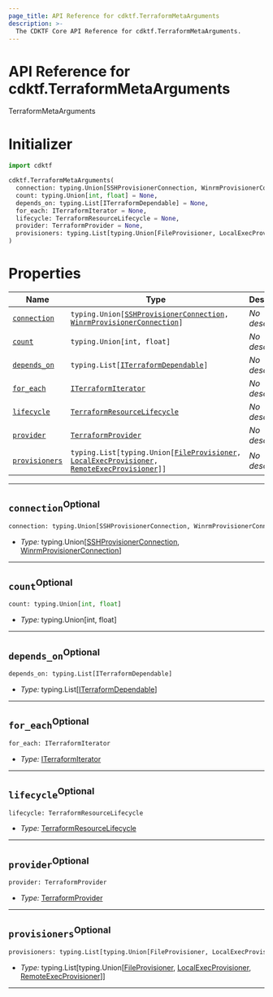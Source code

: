 ```yaml
---
page_title: API Reference for cdktf.TerraformMetaArguments
description: >-
  The CDKTF Core API Reference for cdktf.TerraformMetaArguments.
---
```


<!-- This file is generated through yarn generate-docs -->

# API Reference for cdktf.TerraformMetaArguments

   TerraformMetaArguments <a name="TerraformMetaArguments" id="cdktf.TerraformMetaArguments"></a>
  
  # Initializer <a name="Initializer" id="cdktf.TerraformMetaArguments.Initializer"></a>
  
  ```python
  import cdktf
  
  cdktf.TerraformMetaArguments(
    connection: typing.Union[SSHProvisionerConnection, WinrmProvisionerConnection] = None,
    count: typing.Union[int, float] = None,
    depends_on: typing.List[ITerraformDependable] = None,
    for_each: ITerraformIterator = None,
    lifecycle: TerraformResourceLifecycle = None,
    provider: TerraformProvider = None,
    provisioners: typing.List[typing.Union[FileProvisioner, LocalExecProvisioner, RemoteExecProvisioner]] = None
  )
  ```
  
  # Properties <a name="Properties" id="Properties"></a>
  
  | **Name** | **Type** | **Description** |
  | --- | --- | --- |
  | <code><a href="#cdktf.TerraformMetaArguments.property.connection">connection</a></code> | <code>typing.Union[<a href="#cdktf.SSHProvisionerConnection">SSHProvisionerConnection</a>, <a href="#cdktf.WinrmProvisionerConnection">WinrmProvisionerConnection</a>]</code> | *No description.* |
  | <code><a href="#cdktf.TerraformMetaArguments.property.count">count</a></code> | <code>typing.Union[int, float]</code> | *No description.* |
  | <code><a href="#cdktf.TerraformMetaArguments.property.dependsOn">depends_on</a></code> | <code>typing.List[<a href="#cdktf.ITerraformDependable">ITerraformDependable</a>]</code> | *No description.* |
  | <code><a href="#cdktf.TerraformMetaArguments.property.forEach">for_each</a></code> | <code><a href="#cdktf.ITerraformIterator">ITerraformIterator</a></code> | *No description.* |
  | <code><a href="#cdktf.TerraformMetaArguments.property.lifecycle">lifecycle</a></code> | <code><a href="#cdktf.TerraformResourceLifecycle">TerraformResourceLifecycle</a></code> | *No description.* |
  | <code><a href="#cdktf.TerraformMetaArguments.property.provider">provider</a></code> | <code><a href="#cdktf.TerraformProvider">TerraformProvider</a></code> | *No description.* |
  | <code><a href="#cdktf.TerraformMetaArguments.property.provisioners">provisioners</a></code> | <code>typing.List[typing.Union[<a href="#cdktf.FileProvisioner">FileProvisioner</a>, <a href="#cdktf.LocalExecProvisioner">LocalExecProvisioner</a>, <a href="#cdktf.RemoteExecProvisioner">RemoteExecProvisioner</a>]]</code> | *No description.* |
  
  ---
  
  ## `connection`<sup>Optional</sup> <a name="connection" id="cdktf.TerraformMetaArguments.property.connection"></a>
  
  ```python
  connection: typing.Union[SSHProvisionerConnection, WinrmProvisionerConnection]
  ```
  
  - *Type:* typing.Union[<a href="#cdktf.SSHProvisionerConnection">SSHProvisionerConnection</a>, <a href="#cdktf.WinrmProvisionerConnection">WinrmProvisionerConnection</a>]
  
  ---
  
  ## `count`<sup>Optional</sup> <a name="count" id="cdktf.TerraformMetaArguments.property.count"></a>
  
  ```python
  count: typing.Union[int, float]
  ```
  
  - *Type:* typing.Union[int, float]
  
  ---
  
  ## `depends_on`<sup>Optional</sup> <a name="depends_on" id="cdktf.TerraformMetaArguments.property.dependsOn"></a>
  
  ```python
  depends_on: typing.List[ITerraformDependable]
  ```
  
  - *Type:* typing.List[<a href="#cdktf.ITerraformDependable">ITerraformDependable</a>]
  
  ---
  
  ## `for_each`<sup>Optional</sup> <a name="for_each" id="cdktf.TerraformMetaArguments.property.forEach"></a>
  
  ```python
  for_each: ITerraformIterator
  ```
  
  - *Type:* <a href="#cdktf.ITerraformIterator">ITerraformIterator</a>
  
  ---
  
  ## `lifecycle`<sup>Optional</sup> <a name="lifecycle" id="cdktf.TerraformMetaArguments.property.lifecycle"></a>
  
  ```python
  lifecycle: TerraformResourceLifecycle
  ```
  
  - *Type:* <a href="#cdktf.TerraformResourceLifecycle">TerraformResourceLifecycle</a>
  
  ---
  
  ## `provider`<sup>Optional</sup> <a name="provider" id="cdktf.TerraformMetaArguments.property.provider"></a>
  
  ```python
  provider: TerraformProvider
  ```
  
  - *Type:* <a href="#cdktf.TerraformProvider">TerraformProvider</a>
  
  ---
  
  ## `provisioners`<sup>Optional</sup> <a name="provisioners" id="cdktf.TerraformMetaArguments.property.provisioners"></a>
  
  ```python
  provisioners: typing.List[typing.Union[FileProvisioner, LocalExecProvisioner, RemoteExecProvisioner]]
  ```
  
  - *Type:* typing.List[typing.Union[<a href="#cdktf.FileProvisioner">FileProvisioner</a>, <a href="#cdktf.LocalExecProvisioner">LocalExecProvisioner</a>, <a href="#cdktf.RemoteExecProvisioner">RemoteExecProvisioner</a>]]
  
  ---
  
